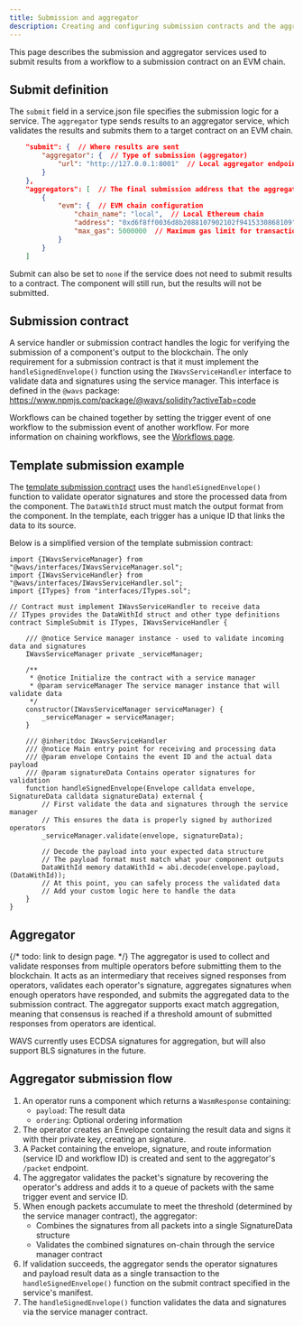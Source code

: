 ```yaml
---
title: Submission and aggregator
description: Creating and configuring submission contracts and the aggregator
---
```

<!--docsignore
docsignore-->

This page describes the submission and aggregator services used to submit results from a workflow to a submission contract on an EVM chain.

## Submit definition

The `submit` field in a service.json file specifies the submission logic for a service. The `aggregator` type sends results to an aggregator service, which validates the results and submits them to a target contract on an EVM chain.

```json service.json
    "submit": {  // Where results are sent
        "aggregator": {  // Type of submission (aggregator)
            "url": "http://127.0.0.1:8001"  // Local aggregator endpoint
        }
    },
    "aggregators": [  // The final submission address that the aggregator will submit to
        {
            "evm": {  // EVM chain configuration
                "chain_name": "local",  // Local Ethereum chain
                "address": "0xd6f8ff0036d8b2088107902102f9415330868109",  // Submission contract address
                "max_gas": 5000000  // Maximum gas limit for transactions
            }
        }
    ]
```
Submit can also be set to `none` if the service does not need to submit results to a contract. The component will still run, but the results will not be submitted.

## Submission contract

A service handler or submission contract handles the logic for verifying the submission of a component's output to the blockchain. The only requirement for a submission contract is that it must implement the `handleSignedEnvelope()` function using the `IWavsServiceHandler` interface to validate data and signatures using the service manager. This interface is defined in the `@wavs` package: https://www.npmjs.com/package/@wavs/solidity?activeTab=code

<Callout title="Chaining workflows" type="info">

Workflows can be chained together by setting the trigger event of one workflow to the submission event of another workflow. For more information on chaining workflows, see the [Workflows page](./workflows).

</Callout>

## Template submission example

The [template submission contract](https://github.com/Lay3rLabs/wavs-foundry-template/blob/main/src/contracts/WavsSubmit.sol) uses the `handleSignedEnvelope()` function to validate operator signatures and store the processed data from the component. The `DataWithId` struct must match the output format from the component. In the template, each trigger has a unique ID that links the data to its source.

Below is a simplified version of the template submission contract:

```solidity WavsSubmit.sol
import {IWavsServiceManager} from "@wavs/interfaces/IWavsServiceManager.sol";
import {IWavsServiceHandler} from "@wavs/interfaces/IWavsServiceHandler.sol";
import {ITypes} from "interfaces/ITypes.sol";

// Contract must implement IWavsServiceHandler to receive data
// ITypes provides the DataWithId struct and other type definitions
contract SimpleSubmit is ITypes, IWavsServiceHandler {

    /// @notice Service manager instance - used to validate incoming data and signatures
    IWavsServiceManager private _serviceManager;

    /**
     * @notice Initialize the contract with a service manager
     * @param serviceManager The service manager instance that will validate data
     */
    constructor(IWavsServiceManager serviceManager) {
        _serviceManager = serviceManager;
    }

    /// @inheritdoc IWavsServiceHandler
    /// @notice Main entry point for receiving and processing data
    /// @param envelope Contains the event ID and the actual data payload
    /// @param signatureData Contains operator signatures for validation
    function handleSignedEnvelope(Envelope calldata envelope, SignatureData calldata signatureData) external {
        // First validate the data and signatures through the service manager
        // This ensures the data is properly signed by authorized operators
        _serviceManager.validate(envelope, signatureData);

        // Decode the payload into your expected data structure
        // The payload format must match what your component outputs
        DataWithId memory dataWithId = abi.decode(envelope.payload, (DataWithId));
        // At this point, you can safely process the validated data
        // Add your custom logic here to handle the data
    }
}
```

## Aggregator

{/* todo: link to design page. */}
The aggregator is used to collect and validate responses from multiple operators before submitting them to the blockchain. It acts as an intermediary that receives signed responses from operators, validates each operator's signature, aggregates signatures when enough operators have responded, and submits the aggregated data to the submission contract. The aggregator supports exact match aggregation, meaning that consensus is reached if a threshold amount of submitted responses from operators are identical.

WAVS currently uses ECDSA signatures for aggregation, but will also support BLS signatures in the future.

## Aggregator submission flow

1. An operator runs a component which returns a `WasmResponse` containing:
   - `payload`: The result data
   - `ordering`: Optional ordering information
2. The operator creates an Envelope containing the result data and signs it with their private key, creating an signature.
3. A Packet containing the envelope, signature, and route information (service ID and workflow ID) is created and sent to the aggregator's `/packet` endpoint.
4. The aggregator validates the packet's signature by recovering the operator's address and adds it to a queue of packets with the same trigger event and service ID.
5. When enough packets accumulate to meet the threshold (determined by the service manager contract), the aggregator:
   - Combines the signatures from all packets into a single SignatureData structure
   - Validates the combined signatures on-chain through the service manager contract
6. If validation succeeds, the aggregator sends the operator signatures and payload result data as a single transaction to the `handleSignedEnvelope()` function on the submit contract specified in the service's manifest.
7. The `handleSignedEnvelope()` function validates the data and signatures via the service manager contract.
